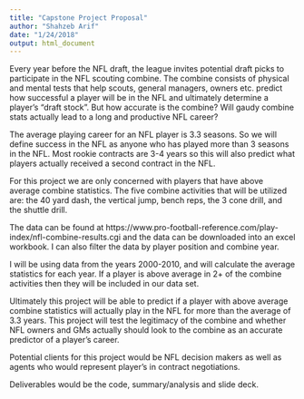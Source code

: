 ```yaml
---
title: "Capstone Project Proposal"
author: "Shahzeb Arif"
date: "1/24/2018"
output: html_document
---
```


Every year before the NFL draft, the league invites potential draft picks to participate in the NFL scouting combine. The combine consists of physical and mental tests that help scouts, general managers, owners etc. predict how successful a player will be in the NFL and ultimately determine a player’s “draft stock”. But how accurate is the combine? Will gaudy combine stats actually lead to a long and productive NFL career? 

The average playing career for an NFL player is 3.3 seasons. So we will define success in the NFL as anyone who has played more than 3 seasons in the NFL. Most rookie contracts are 3-4 years so this will also predict what players actually received a second contract in the NFL. 

For this project we are only concerned with players that have above average combine statistics. The five combine activities that will be utilized are: the 40 yard dash, the vertical jump, bench reps, the 3 cone drill, and the shuttle drill. 

The data can be found at
https://www.pro-football-reference.com/play-index/nfl-combine-results.cgi and the data can be downloaded into an excel workbook. I can also filter the data by player position and combine year.

I will be using data from the years 2000-2010, and will calculate the average statistics for each year. If a player is above average in 2+ of the combine activities then they will be included in our data set. 

Ultimately this project will be able to predict if a player with above average combine statistics will actually play in the NFL for more than the average of 3.3 years. This project will test the legitimacy of the combine and whether NFL owners and GMs actually should look to the combine as an accurate predictor of a player’s career. 

Potential clients for this project would be NFL decision makers as well as agents who would represent player’s in contract negotiations. 

Deliverables would be the code, summary/analysis and slide deck. 